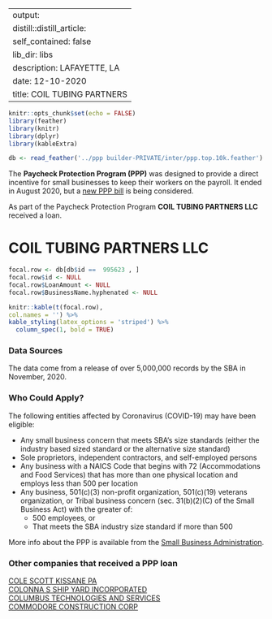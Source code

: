 
---
output:
  distill::distill_article:
    self_contained: false
    lib_dir: libs
description: LAFAYETTE, LA 
date: 12-10-2020
title: COIL TUBING PARTNERS 
---




```r
knitr::opts_chunk$set(echo = FALSE)
library(feather)
library(knitr)
library(dplyr)
library(kableExtra)

db <- read_feather('../ppp builder-PRIVATE/inter/ppp.top.10k.feather')

```



The **Paycheck Protection Program (PPP)** was designed to provide a direct incentive for small businesses to keep their workers on the payroll. It ended in August 2020, but a [new PPP bill](https://thehill.com/policy/finance/529092-bipartisan-support-for-new-ppp-loans-gains-momentum-in-congress) is being considered.

As part of the Paycheck Protection Program **COIL TUBING PARTNERS LLC** received a loan.


# COIL TUBING PARTNERS LLC 

```r
focal.row <- db[db$id ==  995623 , ]
focal.row$id <- NULL
focal.row$LoanAmount <- NULL
focal.row$BusinessName.hyphenated <- NULL

knitr::kable(t(focal.row), 
col.names = '') %>%
kable_styling(latex_options = 'striped') %>%
  column_spec(1, bold = TRUE)


```

### Data Sources

The data come from a release of over 5,000,000 records by the SBA in November, 2020.


### Who Could Apply?

The following entities affected by Coronavirus (COVID-19) may have been eligible:

+ Any small business concern that meets SBA’s size standards (either the industry based sized standard or the alternative size standard)
+ Sole proprietors, independent contractors, and self-employed persons
+ Any business with a NAICS Code that begins with 72 (Accommodations and Food Services) that has more than one physical location and employs less than 500 per location
+ Any business, 501(c)(3) non-profit organization, 501(c)(19) veterans organization, or Tribal business concern (sec. 31(b)(2)(C) of the Small Business Act) with the greater of:
  + 500 employees, or 
  + That meets the SBA industry size standard if more than 500


More info about the PPP is available from the [Small Business Administration](https://www.sba.gov/funding-programs/loans/coronavirus-relief-options/paycheck-protection-program).

 
### Other companies that received a PPP loan 
   
 [COLE SCOTT KISSANE PA](/Paycheck-Protection-Program/997844-COLE-SCOTT-KISSANE-PA) <br> [COLONNA S SHIP YARD INCORPORATED](/Paycheck-Protection-Program/1004613-COLONNA-S-SHIP-YARD-INCORPORATED) <br> [COLUMBUS TECHNOLOGIES AND SERVICES](/Paycheck-Protection-Program/1009767-COLUMBUS-TECHNOLOGIES-AND-SERVICES) <br> [COMMODORE CONSTRUCTION CORP](/Paycheck-Protection-Program/1015034-COMMODORE-CONSTRUCTION-CORP) <br>